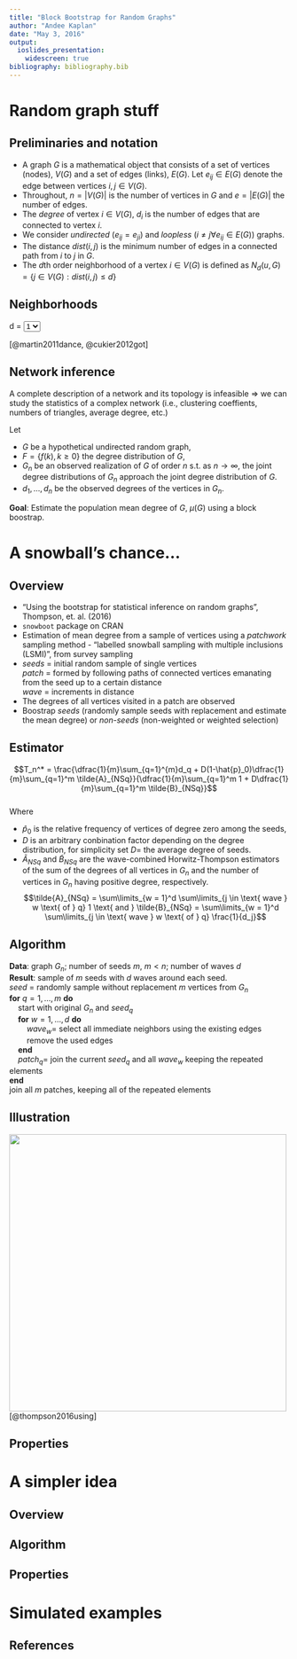 ```yaml
---
title: "Block Bootstrap for Random Graphs"
author: "Andee Kaplan"
date: "May 3, 2016"
output:
  ioslides_presentation:
    widescreen: true
bibliography: bibliography.bib
---
```


# Random graph stuff

## Preliminaries and notation

- A graph $G$ is a mathematical object that consists of a set of vertices (nodes), $V(G)$ and a set of edges (links), $E(G)$. Let $e_{ij} \in E(G)$ denote the edge between vertices $i, j \in V(G)$.
- Throughout, $n = |V(G)|$ is the number of vertices in $G$ and  $e = |E(G)|$ the number of edges.
- The *degree* of vertex $i \in V(G)$, $d_i$ is the number of edges that are connected to vertex $i$.
- We consider *undirected* ($e_{ij} = e_{ji}$) and *loopless* ($i \not= j \forall e_{ij} \in E(G)$) graphs.
- The distance $dist(i, j)$ is the minimum number of edges in a connected path from $i$ to $j$ in $G$.
- The $d$th order neighborhood of a vertex $i \in V(G)$ is defined as $N_d(u, G) = \{j \in V(G): dist(i, j) \le d\}$


## Neighborhoods
<div>
<span>d = </span>
<select id="choose_d">
  <option value="1" selected="selected">1</option>
  <option value="2">2</option>
</select>
</div>
<div id="graph_neighborhoods"></div>
[@martin2011dance, @cukier2012got]

## Network inference
A complete description of a network and its topology is infeasible $\Rightarrow$ we can study the statistics of a complex network (i.e., clustering coeffients, numbers of triangles, average degree, etc.)

Let 

- $G$ be a hypothetical undirected random graph,
- $F = \{f(k), k \ge 0\}$ the degree distribution of $G$,
- $G_n$ be an observed realization of $G$ of order $n$ s.t. as $n \rightarrow \infty$, the joint degree distributions of $G_n$ approach the joint degree distribution of $G$.
- $d_1, \dots, d_n$ be the observed degrees of the vertices in $G_n$.
 
 **Goal**: Estimate the population mean degree of $G$, $\mu(G)$ using a block boostrap.

# A snowball's chance...

## Overview

- "Using the bootstrap for statistical inference on random graphs", Thompson, et. al. (2016)
- `snowboot` package on CRAN
- Estimation of mean degree from a sample of vertices using a *patchwork* sampling method - "labelled snowball sampling with multiple inclusions (LSMI)", from survey sampling
- *seeds* $=$ initial random sample of single vertices  
  *patch* $=$ formed by following paths of connected vertices emanating from the seed up to a certain distance  
  *wave* $=$ increments in distance  
- The degrees of all vertices visited in a patch are observed
- Boostrap *seeds* (randomly sample seeds with replacement and estimate the mean degree) or *non-seeds* (non-weighted or weighted selection)

## Estimator {.smaller}
 
$$T_n^* = \frac{\dfrac{1}{m}\sum_{q=1}^{m}d_q + D(1-\hat{p}_0)\dfrac{1}{m}\sum_{q=1}^m \tilde{A}_{NSq}}{\dfrac{1}{m}\sum_{q=1}^m 1 + D\dfrac{1}{m}\sum_{q=1}^m \tilde{B}_{NSq}}$$  
Where  

- $\hat{p}_0$ is the relative frequency of vertices of degree zero among the seeds, 
- $D$ is an arbitrary conbination factor depending on the degree distribution, for simplicity set $D =$ the average degree of seeds. 
- $\tilde{A}_{NSq}$ and $\tilde{B}_{NSq}$ are the wave-combined Horwitz-Thompson estimators of the sum of the degrees of all vertices in $G_n$ and the number of vertices in $G_n$ having positive degree, respectively.  
  $$\tilde{A}_{NSq} = \sum\limits_{w = 1}^d \sum\limits_{j \in \text{ wave } w \text{ of } q} 1 \text{   and   } \tilde{B}_{NSq} = \sum\limits_{w = 1}^d \sum\limits_{j \in \text{ wave } w \text{ of } q} \frac{1}{d_j}$$
   

## Algorithm

**Data**: graph $G_n$; number of seeds $m$, $m < n$; number of waves $d$  
**Result**: sample of $m$ seeds with $d$ waves around each seed.  
*seed* $=$ randomly sample without replacement $m$ vertices from $G_n$  
**for** $q = 1, \dots, m$ **do**  
&nbsp;&nbsp;&nbsp;&nbsp;start with original $G_n$ and $seed_q$  
&nbsp;&nbsp;&nbsp;&nbsp;**for** $w = 1, \dots, d$ **do**  
&nbsp;&nbsp;&nbsp;&nbsp;&nbsp;&nbsp;&nbsp;&nbsp;$wave_w =$ select all immediate neighbors using the existing edges  
&nbsp;&nbsp;&nbsp;&nbsp;&nbsp;&nbsp;&nbsp;&nbsp;remove the used edges  
&nbsp;&nbsp;&nbsp;&nbsp;**end**  
&nbsp;&nbsp;&nbsp;&nbsp;$patch_q =$ join the current $seed_q$ and all $wave_w$ keeping the repeated elements  
**end**  
join all $m$ patches, keeping all of the repeated elements

## Illustration
<img src="images/lsmi_algorithm.png" height="500" />
[@thompson2016using]

## Properties

# A simpler idea

## Overview

## Algorithm

## Properties

# Simulated examples

<script src="https://ajax.googleapis.com/ajax/libs/jquery/2.2.2/jquery.min.js"></script>
<script src="https://ajax.googleapis.com/ajax/libs/jqueryui/1.11.4/jquery-ui.min.js"></script>
<script src="http://d3js.org/d3.v3.min.js"></script>
<script src="scripts/neighborhood.js"></script>
<link rel="stylesheet" href="https://ajax.googleapis.com/ajax/libs/jqueryui/1.11.4/themes/smoothness/jquery-ui.css">
<link rel="stylesheet" type="text/css" href="style/d3.css">

## References {.smaller}
